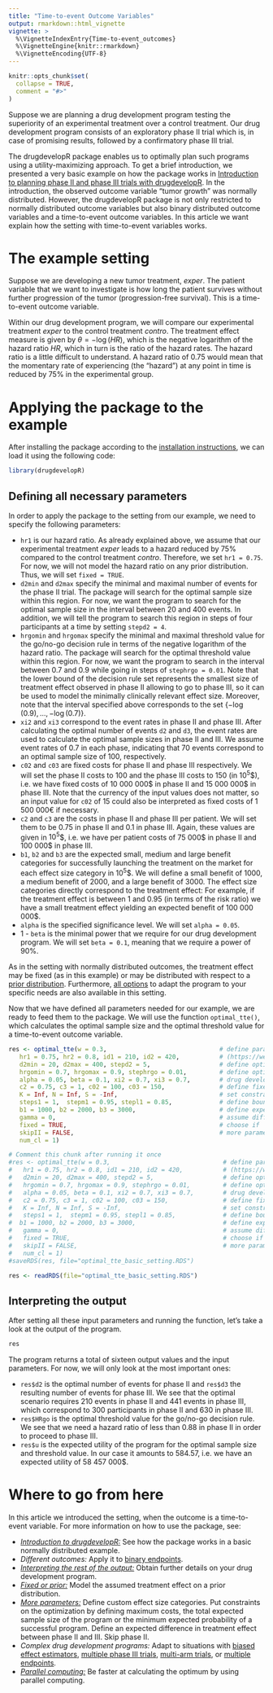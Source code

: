 ```yaml
---
title: "Time-to-event Outcome Variables"
output: rmarkdown::html_vignette
vignette: >
  %\VignetteIndexEntry{Time-to-event_outcomes}
  %\VignetteEngine{knitr::rmarkdown}
  %\VignetteEncoding{UTF-8}
---
```


```r
knitr::opts_chunk$set(
  collapse = TRUE,
  comment = "#>"
)
```

Suppose we are planning a drug development program testing the superiority of an experimental treatment over a control treatment. Our drug development program consists of an exploratory phase II trial which is, in case of promising results, followed by a confirmatory phase III trial.

The drugdevelopR package enables us to optimally plan such programs using a utility-maximizing approach. To get a brief introduction, we presented a very basic example on how the package works in [Introduction to planning phase II and phase III trials with drugdevelopR](https://sterniii3.github.io/drugdevelopR/articles/Introduction-to-drugdevelopR.html). In the introduction, the observed outcome variable "tumor growth" was normally distributed. However, the drugdevelopR package is not only restricted to normally distributed outcome variables but also binary distributed outcome variables and a time-to-event outcome variables. In this article we want explain how the setting with time-to-event variables works.

# The example setting
Suppose we are developing a new tumor treatment, *exper*. The patient variable that we want to investigate is how long the patient survives without further progression of the tumor (progression-free survival). This is a time-to-event outcome variable.

Within our drug development program, we will compare our experimental treatment *exper* to the control treatment *contro*.
The treatment effect measure is given by $\theta = −\log(HR)$, which is the negative logarithm of the hazard ratio $HR$, which in turn is the ratio of the hazard rates. The hazard ratio is a little difficult to understand. A hazard ratio of 0.75 would mean that the momentary rate of experiencing (the "hazard") at any point in time is reduced by 75% in the experimental group. 

# Applying the package to the example

After installing the package according to the [installation instructions](https://sterniii3.github.io/drugdevelopR/#Installation), we can load it using the following code:
```r
library(drugdevelopR)
```

## Defining all necessary parameters
In order to apply the package to the setting from our example, we need to specify the following parameters:

* `hr1` is our hazard ratio. As already explained above, we assume that our experimental treatment *exper* leads to a hazard reduced by 75\% compared to the control treatment *contro*. Therefore, we set `hr1 = 0.75`. For now, we will not model the hazard ratio on any prior distribution. Thus, we will set `fixed = TRUE`.
* `d2min` and `d2max` specify the minimal and maximal number of events for the phase II trial. The package will search for the optimal sample size within this region. For now, we want the program to search for the optimal sample size in the interval between 20 and 400 events. In addition, we will tell the program to search this region in steps of four participants at a time by setting `stepd2 = 4`.
* `hrgomin` and `hrgomax` specify the minimal and maximal threshold value for the go/no-go decision rule in terms of the negative logarithm of the hazard ratio. The package will search for the optimal threshold value within this region. For now, we want the program to search in the interval between 0.7 and 0.9 while going in steps of `stephrgo = 0.01`. Note that the lower bound of the decision rule set represents the smallest size of treatment effect observed in phase II allowing to go to phase III, so it can be used to model the minimally clinically relevant effect size. Moreover, note that the interval specified above corresponds to the set $\{-\log(0.9), ..., -\log(0.7)\}$.
* `xi2` and `xi3` correspond to the event rates in phase II and phase III. After calculating the optimal number of events `d2` and `d3`, the event rates are used to calculate the optimal sample sizes in phase II and III. We assume event rates of 0.7 in each phase, indicating that 70 events correspond to an optimal sample size of 100, respectively.
* `c02` and `c03` are fixed costs for phase II and phase III respectively. We will set the phase II costs to 100 and the phase III costs to 150 (in $10^5$\$), i.e. we have fixed costs of 10 000 000\$ in phase II and 15 000 000\$ in phase III. Note that the currency of the input values does not matter, so an input value for `c02` of 15 could also be interpreted as fixed costs of 1 500 000€ if necessary. 
* `c2` and `c3` are the costs in phase II and phase III per patient. We will set them to be 0.75 in phase II and 0.1 in phase III. Again, these values are given in $10^5$\$, i.e. we have per patient costs of 75 000\$ in phase II and 100 000\$ in phase III.
* `b1`, `b2` and `b3` are the expected small, medium and large benefit categories for successfully launching the treatment on the market for each effect size category in $10^5$\$. We will define a small benefit of 1000, a medium benefit of 2000, and a large benefit of 3000. The effect size categories directly correspond to the treatment effect: For example, if the treatment effect is between 1 and 0.95 (in terms of the risk ratio) we have a small treatment effect yielding an expected benefit of 100 000 000\$.
* `alpha` is the specified significance level. We will set `alpha = 0.05`.
* 1 - `beta` is the minimal power that we require for our drug development program. We will set `beta = 0.1`, meaning that we require a power of 90%.

As in the setting with normally distributed outcomes, the treatment effect may be fixed (as in this example) or may be distributed with respect to a [prior distribution](https://sterniii3.github.io/drugdevelopR/articles/Fixed_and_prior_distributions.html). Furthermore, [all options](https://sterniii3.github.io/drugdevelopR/articles/More_Parameters.html) to adapt the program to your specific needs are also available in this setting.

Now that we have defined all parameters needed for our example, we are ready to feed them to the package. We will use the function `optimal_tte()`, which calculates the optimal sample size and the optimal threshold value for a time-to-event outcome variable.
```r
res <- optimal_tte(w = 0.3,                               # define parameters for prior
   hr1 = 0.75, hr2 = 0.8, id1 = 210, id2 = 420,           # (https://web.imbi.uni-heidelberg.de/prior/)
   d2min = 20, d2max = 400, stepd2 = 5,                   # define optimization set for d2
   hrgomin = 0.7, hrgomax = 0.9, stephrgo = 0.01,         # define optimization set for HRgo
   alpha = 0.05, beta = 0.1, xi2 = 0.7, xi3 = 0.7,        # drug development planning parameters
   c2 = 0.75, c3 = 1, c02 = 100, c03 = 150,               # define fixed and variable costs
   K = Inf, N = Inf, S = -Inf,                            # set constraints
   steps1 = 1,  stepm1 = 0.95, stepl1 = 0.85,             # define boundary for  effect size categories
   b1 = 1000, b2 = 2000, b3 = 3000,                       # define expected benefits
   gamma = 0,                                             # assume different/same population structures 
   fixed = TRUE,                                          # choose if  effects are fixed or random
   skipII = FALSE,                                        # more parameters
   num_cl = 1)
```

```r
# Comment this chunk after running it once
#res <- optimal_tte(w = 0.3,                               # define parameters for prior
#   hr1 = 0.75, hr2 = 0.8, id1 = 210, id2 = 420,           # (https://web.imbi.uni-heidelberg.de/prior/)
#   d2min = 20, d2max = 400, stepd2 = 5,                   # define optimization set for d2
#   hrgomin = 0.7, hrgomax = 0.9, stephrgo = 0.01,         # define optimization set for HRgo
#   alpha = 0.05, beta = 0.1, xi2 = 0.7, xi3 = 0.7,        # drug development planning parameters
#   c2 = 0.75, c3 = 1, c02 = 100, c03 = 150,               # define fixed and variable costs
#   K = Inf, N = Inf, S = -Inf,                            # set constraints
#   steps1 = 1,  stepm1 = 0.95, stepl1 = 0.85,             # define boundary for  effect size categories
#  b1 = 1000, b2 = 2000, b3 = 3000,                        # define expected benefits
#   gamma = 0,                                             # assume different/same population structures 
#   fixed = TRUE,                                          # choose if  effects are fixed or random
#   skipII = FALSE,                                        # more parameters
#   num_cl = 1)
#saveRDS(res, file="optimal_tte_basic_setting.RDS")
```
```r
res <- readRDS(file="optimal_tte_basic_setting.RDS")
```

## Interpreting the output

After setting all these input parameters and running the function, let's take a look at the output of the program.

```r
res
```


The program returns a total of sixteen output values and the input parameters. For now, we will only look at the most important ones:

* `res$d2` is the optimal number of events for phase II and `res$d3` the resulting number of events for phase III. We see that the optimal scenario requires 210 events in phase II and 441 events in phase III, which correspond to 300 participants in phase II and 630 in phase III. 
* `res$HRgo` is the optimal threshold value for the go/no-go decision rule. We see that we need a hazard ratio of less than 0.88 in phase II in order to proceed to phase III. 
* `res$u` is the expected utility of the program for the optimal sample size and threshold value. In our case it amounts to 584.57, i.e. we have an expected utility of 58 457 000\$. 


# Where to go from here

In this article we introduced the setting, when the outcome is a time-to-event variable. 
For more information on how to use the package, see:

* [*Introduction to drugdevelopR:*](https://sterniii3.github.io/drugdevelopR/articles/Introduction-to-drugdevelopR.html) See how the package works in a basic normally distributed example.
* *Different outcomes:* Apply it to [binary endpoints](https://sterniii3.github.io/drugdevelopR/articles/Binary_outcomes.html).
* [*Interpreting the rest of the output:*](https://sterniii3.github.io/drugdevelopR/articles/Interpreting_Output.html) Obtain further details on your drug development program.
* [*Fixed or prior:*](https://sterniii3.github.io/drugdevelopR/articles/Fixed_and_prior_distributions.html) Model the assumed treatment effect on a prior distribution.
* [*More parameters:*](https://sterniii3.github.io/drugdevelopR/articles/More_Parameters.html) Define custom effect size categories. Put constraints on the optimization by defining maximum costs, the total expected sample size of the program or the minimum expected probability of a successful program. Define an expected difference in treatment effect between phase II and III. Skip phase II.
* *Complex drug development programs:* Adapt to situations with [biased effect estimators](https://sterniii3.github.io/drugdevelopR/articles/Bias_adjustment.html), [multiple phase III trials](https://sterniii3.github.io/drugdevelopR/articles/Multitrial.html), [multi-arm trials](https://sterniii3.github.io/drugdevelopR/articles/Multiarm_Trials.html), or [multiple endpoints](https://sterniii3.github.io/drugdevelopR/articles/Multiple_Endpoints.html).
* [*Parallel computing:*](https://sterniii3.github.io/drugdevelopR/articles/More_Parameters.html#parallel-computing) Be faster at calculating the optimum by using parallel computing.
